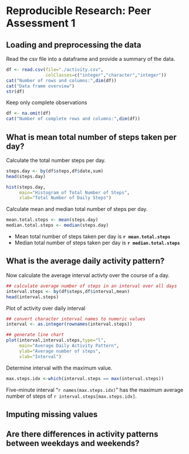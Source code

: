 # Reproducible Research: Peer Assessment 1


## Loading and preprocessing the data
Read the csv file into a dataframe and provide a summary of the data.
```r
df <- read.csv(file="./activity.csv",
               colClasses=c("integer","character","integer"))
cat("Number of rows and columns:",dim(df))
cat("Data frame overview")
str(df)
```

Keep only complete observations
```r
df <- na.omit(df)
cat("Number of complete rows and columns:",dim(df))
```


## What is mean total number of steps taken per day?
Calculate the total number steps per day.
```r
steps.day <- by(df$steps,df$date,sum)
head(steps.day)
```

```r
hist(steps.day,
     main="Histogram of Total Number of Steps",
     xlab="Total Number of Daily Steps")
````

Calculate mean and median total number of steps per day.
```r
mean.total.steps <- mean(steps.day)
median.total.steps <- median(steps.day)
```

* Mean total number of steps taken per day is **`r mean.total.steps`**
* Median total number of steps taken per day is **`r median.total.steps`**


## What is the average daily activity pattern?
Now calculate the average interval activty over the course of a day.
```r
## calculate average number of steps in an interval over all days
interval.steps <- by(df$steps,df$interval,mean)
head(interval.steps)
```

Plot of activity over daily interval
```r
## convert character interval names to numeric values
interval <- as.integer(rownames(interval.steps))

## generate line chart
plot(interval,interval.steps,type="l",
     main="Average Daily Activity Pattern",
     ylab="Average number of steps",
     xlab="Interval")
```

Determine interval with the maximum value.
```r
max.steps.idx <-which(interval.steps == max(interval.steps))
```

Five-minute interval "`r names(max.steps.idx)`" has the maximum average number of steps of `r interval.steps[max.steps.idx]`.

## Imputing missing values



## Are there differences in activity patterns between weekdays and weekends?
